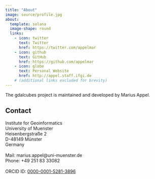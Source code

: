 ```yaml
---
title: "About"
image: source/profile.jpg
about:
  template: solana
  image-shape: round
  links:
    - icon: twitter
      text: Twitter
      href: https://twitter.com/appelmar
    - icon: github
      text: GitHub
      href: https://github.com/appelmar
    - icon: globe
      text: Personal Website
      href: http://appel.staff.ifgi.de
    # (additional links excluded for brevity)
---
```


The gdalcubes project is maintained and developed by Marius Appel.

## Contact

| Institute for Geoinformatics
| University of Muenster
| Heisenbergstraße 2
| D-48149 Münster
| Germany
| 
| Mail: marius.appel@uni-muenster.de
| Phone: +49 251 83 33082
| 
| ORCID ID: [0000-0001-5281-3896](http://orcid.org/0000-0001-5281-3896)
